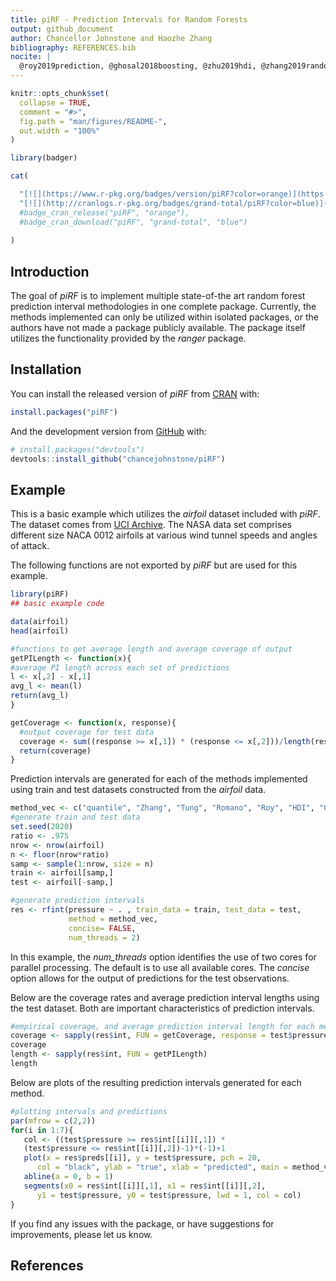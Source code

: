 ---
title: piRF - Prediction Intervals for Random Forests
output: github_document
author: Chancellor Johnstone and Haozhe Zhang
bibliography: REFERENCES.bib
nocite: | 
  @roy2019prediction, @ghosal2018boosting, @zhu2019hdi, @zhang2019random, @meinshausen2006quantile, @romano2019conformalized, @tung2014bias, @breiman2001random, @lopez2008neural
---

<!-- README.md is generated from README.Rmd. Please edit that file -->

```{r, include = FALSE}
knitr::opts_chunk$set(
  collapse = TRUE,
  comment = "#>",
  fig.path = "man/figures/README-",
  out.width = "100%"
)
```

```{r, echo = FALSE, results="hide", message=FALSE, warning=FALSE}
library(badger)
```

```{r, echo = FALSE, prompt=FALSE, results='asis', comment=""}

cat(

  "[![](https://www.r-pkg.org/badges/version/piRF?color=orange)](https://cran.r-project.org/package=piRF)",
  "[![](http://cranlogs.r-pkg.org/badges/grand-total/piRF?color=blue)](https://cran.r-project.org/package=piRF)"
  #badge_cran_release("piRF", "orange"),
  #badge_cran_download("piRF", "grand-total", "blue")
  
)
```

## Introduction

The goal of *piRF* is to implement multiple state-of-the art random forest prediction interval methodologies in one complete package. Currently, the methods implemented can only be utilized within isolated packages, or the authors have not made a package publicly available. The package itself utilizes the functionality provided by the *ranger* package. 

## Installation

You can install the released version of *piRF* from [CRAN](https://CRAN.R-project.org) with:

``` r
install.packages("piRF")
```

And the development version from [GitHub](https://github.com/) with:

``` r
# install.packages("devtools")
devtools::install_github("chancejohnstone/piRF")
```
## Example

This is a basic example which utilizes the *airfoil* dataset included with *piRF*. The dataset comes from [UCI Archive](https://archive.ics.uci.edu/ml/datasets/Airfoil+Self-Noise#). The NASA data set comprises different size NACA 0012 airfoils at various wind tunnel speeds and angles of attack.

The following functions are not exported by *piRF* but are used for this example.

```{r example}
library(piRF)
## basic example code

data(airfoil)
head(airfoil)

#functions to get average length and average coverage of output
getPILength <- function(x){
#average PI length across each set of predictions
l <- x[,2] - x[,1]
avg_l <- mean(l)
return(avg_l)
}

getCoverage <- function(x, response){
  #output coverage for test data
  coverage <- sum((response >= x[,1]) * (response <= x[,2]))/length(response)
  return(coverage)
}
```

Prediction intervals are generated for each of the methods implemented using train and test datasets constructed from the *airfoil* data.

```{r}
method_vec <- c("quantile", "Zhang", "Tung", "Romano", "Roy", "HDI", "Ghosal")
#generate train and test data
set.seed(2020)
ratio <- .975
nrow <- nrow(airfoil)
n <- floor(nrow*ratio)
samp <- sample(1:nrow, size = n)
train <- airfoil[samp,]
test <- airfoil[-samp,]

#generate prediction intervals
res <- rfint(pressure ~ . , train_data = train, test_data = test,
             method = method_vec,
             concise= FALSE,
             num_threads = 2)
```

In this example, the *num_threads* option identifies the use of two cores for parallel processing. The default is to use all available cores. The *concise* option allows for the output of predictions for the test observations.

Below are the coverage rates and average prediction interval lengths using the test dataset. Both are important characteristics of prediction intervals.

```{r}
#empirical coverage, and average prediction interval length for each method
coverage <- sapply(res$int, FUN = getCoverage, response = test$pressure)
coverage
length <- sapply(res$int, FUN = getPILength)
length
```

Below are plots of the resulting prediction intervals generated for each method.

```{r}
#plotting intervals and predictions
par(mfrow = c(2,2))
for(i in 1:7){
   col <- ((test$pressure >= res$int[[i]][,1]) *
   (test$pressure <= res$int[[i]][,2])-1)*(-1)+1
   plot(x = res$preds[[i]], y = test$pressure, pch = 20,
      col = "black", ylab = "true", xlab = "predicted", main = method_vec[i])
   abline(a = 0, b = 1)
   segments(x0 = res$int[[i]][,1], x1 = res$int[[i]][,2],
      y1 = test$pressure, y0 = test$pressure, lwd = 1, col = col)
}
```

If you find any issues with the package, or have suggestions for improvements, please let us know. 

## References




